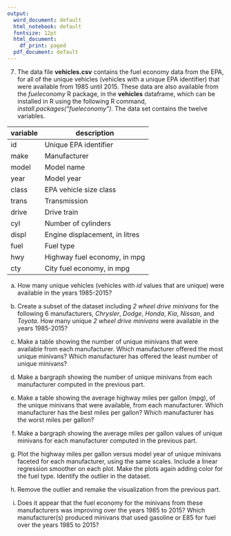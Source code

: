 ```yaml
---
output:
  word_document: default
  html_notebook: default
  fontsize: 12pt
  html_document:
    df_print: paged
  pdf_document: default
---
```

\pagenumbering{gobble}

\large

7. The data file **vehicles.csv** contains the fuel economy data from the EPA, for all of the unique vehicles (vehicles with a unique EPA identifier) that were available from 1985 until 2015.  These data are also available from the *fueleconomy* R package, in the **vehicles** dataframe, which can be installed in R using the following R command, *install.packages("fueleconomy")*. The data set contains the twelve variables.

| variable    | description  |
| ----------- | ------------ |
| id          | Unique EPA identifier |
| make        | Manufacturer |
| model       | Model name   |
| year        | Model year   |
| class       | EPA vehicle size class |
| trans       | Transmission |
| drive       | Drive train  |
| cyl         | Number of cylinders |
| displ       | Engine displacement, in litres |
| fuel        | Fuel type |
| hwy         | Highway fuel economy, in mpg |
| cty         | City fuel economy, in mpg |

(a) How many unique vehicles (vehicles with *id* values that are unique) were available in the years 1985-2015? 

(b) Create a subset of the dataset including *2 wheel drive minivans* for the following 6 manufacturers, *Chrysler*, *Dodge*, *Honda*, *Kia*, *Nissan*, and *Toyota*.  How many unique *2 wheel drive minivans* were available in the years 1985-2015?

(c) Make a table showing the number of unique minivans that were available from each manufacturer.  Which manufacturer offered the most unique minivans?  Which manufacturer has offered the least number of unique minivans?

(d) Make a bargraph showing the number of unique minivans from each manufacturer computed in the previous part.

(e) Make a table showing the average highway miles per gallon (mpg), of the unique minivans that were available, from each manufacturer.  Which manufacturer has the best miles per gallon?  Which manufacturer has the worst miles per gallon?

(f) Make a bargraph showing the average miles per gallon values of unique minivans for each manufacturer computed in the previous part.

(g) Plot the highway miles per gallon versus model year of unique minivans faceted for each manufacturer, using the same scales.  Include a linear regression smoother on each plot.  Make the plots again adding color for the fuel type.  Identify the outlier in the dataset.

(h) Remove the outlier and remake the visualization from the previous part.

(i) Does it appear that the fuel economy for the minivans from these manufacturers was improving over the years 1985 to 2015?  Which manufacturer(s) produced minivans that used gasoline or E85 for fuel over the years 1985 to 2015?
